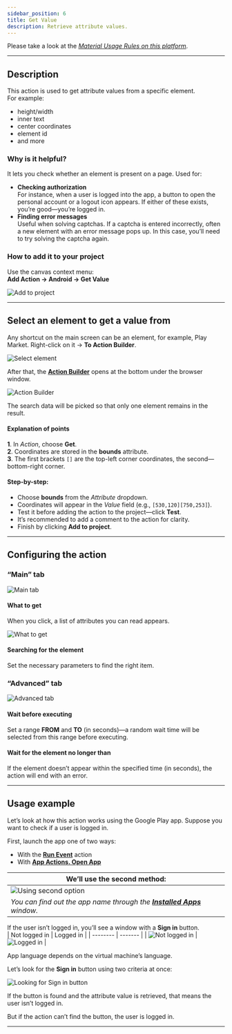 ```yaml
---
sidebar_position: 6
title: Get Value
description: Retrieve attribute values.
---
```

Please take a look at the [*Material Usage Rules on this platform*](../../Disclaimer).

_______________________________________________  
## Description  
This action is used to get attribute values from a specific element.  
For example:  
- height/width  
- inner text  
- center coordinates  
- element id  
- and more  

### Why is it helpful?  
It lets you check whether an element is present on a page. Used for:  
- **Checking authorization**  
For instance, when a user is logged into the app, a button to open the personal account or a logout icon appears. If either of these exists, you’re good—you’re logged in.  
- **Finding error messages**  
Useful when solving captchas. If a captcha is entered incorrectly, often a new element with an error message pops up. In this case, you’ll need to try solving the captcha again.  

### How to add it to your project  
Use the canvas context menu:  
**Add Action → Android → Get Value**

![Add to project](../assets/GetValue/GetValue_pic1.png)  
_______________________________________________ 
## Select an element to get a value from  
Any shortcut on the main screen can be an element, for example, Play Market. Right-click on it → **To Action Builder**.

![Select element](../assets/GetValue/GetValue_pic2.png) 

After that, the [**Action Builder**](../../pm/Interface/ActionBuilder) opens at the bottom under the browser window.

![Action Builder](../assets/GetValue/GetValue_pic3.png)  

The search data will be picked so that only one element remains in the result.

#### Explanation of points  
**1**. In *Action*, choose **Get**.  
**2**. Coordinates are stored in the **bounds** attribute.  
**3**. The first brackets `[]` are the top-left corner coordinates, the second—bottom-right corner.  

#### Step-by-step:  
- Choose **bounds** from the *Attribute* dropdown.  
- Coordinates will appear in the *Value* field (e.g., `[530,120][750,253]`).  
- Test it before adding the action to the project—click **Test**.  
- It’s recommended to add a comment to the action for clarity.  
- Finish by clicking **Add to project**.  
_______________________________________________ 
## Configuring the action  
### “Main” tab
![Main tab](../assets/GetValue/GetValue_pic4.png)  

#### What to get  
When you click, a list of attributes you can read appears.

![What to get](../assets/GetValue/GetValue_pic5.png)

#### Searching for the element  
Set the necessary parameters to find the right item.

### “Advanced” tab  
![Advanced tab](../assets/GetValue/GetValue_pic6.png)  

#### Wait before executing  
Set a range **FROM** and **TO** (in seconds)—a random wait time will be selected from this range before executing.

#### Wait for the element no longer than  
If the element doesn’t appear within the specified time (in seconds), the action will end with an error.
_______________________________________________ 
## Usage example  
Let’s look at how this action works using the Google Play app. Suppose you want to check if a user is logged in.

First, launch the app one of two ways:  
- With the [**Run Event**](./RunEvent) action  
- With [**App Actions. Open App**](./App#открыть-приложение)  

| We’ll use the second method:   | 
| -------- | 
| ![Using second option](../assets/GetValue/GetValue_pic7.png)  | 
| *You can find out the app name through the [**Installed Apps**](../../Tools/Installed_App) window.* |  

If the user isn’t logged in, you’ll see a window with a **Sign in** button.   
| Not logged in    | Logged in |
| -------- | ------- |
| ![Not logged in](../assets/GetValue/GetValue_pic8.png)  | ![Logged in](../assets/GetValue/GetValue_pic9.png)    |

App language depends on the virtual machine’s language.

Let’s look for the **Sign in** button using two criteria at once:  

![Looking for Sign in button](../assets/GetValue/GetValue_pic10.png)  

If the button is found and the attribute value is retrieved, that means the user isn’t logged in.

But if the action can’t find the button, the user is logged in.
_______________________________________________